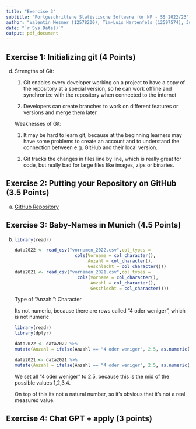 ```yaml
---
title: "Exercise 3"
subtitle: "Fortgeschrittene Statistische Software für NF - SS 2022/23"
author: "Valentin Mesmer (12578200), Tim-Luis Hartenfels (12597574), Junis Al Attar (12574322)"
date: "`r Sys.Date()`"
output: pdf_document
---
```



## Exercise 1: Initializing git (4 Points)

d) Strengths of Git:

    1. Git enables every developer working on a project to have a copy of the repository at a special version, so he can work offline and synchronize with the repository when connected to the internet
    
    2. Developers can create branches to work on different features or versions and merge them later.
    

    Weaknesses of Git:

      1. It may be hard to learn git, because at the beginning learners may have some problems to create an account and to understand the connection between e.g. GitHub and their local version.
    
      2. Git tracks the changes in files line by line, which is really great for code, but really bad for large files like images, zips or binaries.
      
      
## Exercise 2: Putting your Repository on GitHub (3.5 Points)

a) [GitHub Repository](https://github.com/jualat/exeRcise-sheet-3)


## Exercise 3: Baby-Names in Munich (4.5 Points)

b)
    ```r
    library(readr)

    data2022 <- read_csv("vornamen_2022.csv",col_types = 
                           cols(Vorname = col_character(), 
                                Anzahl = col_character(), 
                                Geschlecht = col_character()))
    data2021 <- read_csv("vornamen_2021.csv",col_types = 
                            cols(Vorname = col_character(), 
                                 Anzahl = col_character(), 
                                 Geschlecht = col_character()))
    ```
    
    Type of "Anzahl": Character
    
    Its not numeric, because there are rows called "4 oder weniger", which is not numeric
    
    
    ```r
    library(readr)
    library(dplyr)
    
    data2022 <- data2022 %>% 
    mutate(Anzahl = ifelse(Anzahl == "4 oder weniger", 2.5, as.numeric(Anzahl)))

    data2021 <- data2021 %>% 
    mutate(Anzahl = ifelse(Anzahl == "4 oder weniger", 2.5, as.numeric(Anzahl)))

    ```  
    
    
    We set all "4 oder weniger" to 2.5, because this is the mid of the possible values 1,2,3,4. 
    
    On top of this its not a natural number, so it's obvious that it's not a real measured value.
    
    

## Exercise 4: Chat GPT + apply (3 points)

